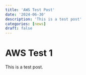 ```yaml
---
title: 'AWS Test Post'
date: '2024-06-30'
description: 'This is a test post'
categories: [news]
draft: false
---
```


# AWS Test 1
This is a test post.
